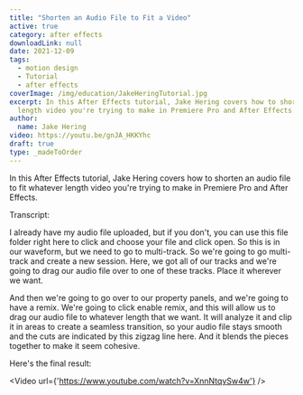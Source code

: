 ```yaml
---
title: "Shorten an Audio File to Fit a Video"
active: true
category: after effects
downloadLink: null
date: 2021-12-09
tags:
  - motion design
  - Tutorial
  - after effects
coverImage: /img/education/JakeHeringTutorial.jpg
excerpt: In this After Effects tutorial, Jake Hering covers how to shorten an audio file to fit whatever
  length video you're trying to make in Premiere Pro and After Effects.
author:
  name: Jake Hering
video: https://youtu.be/gnJA_HKKYhc
draft: true
type: _madeToOrder
---
```


In this After Effects tutorial, Jake Hering covers how to shorten an audio file to fit whatever length video you're trying to make in Premiere Pro and After Effects.

Transcript:

I already have my audio file uploaded, but if you don't, you can use this file folder right here to click and choose your file and click open. So this is in our waveform, but we need to go to multi-track. So we're going to go multi-track and create a new session. Here, we got all of our tracks and we're going to drag our audio file over to one of these tracks. Place it wherever we want.

And then we're going to go over to our property panels, and we're going to have a remix. We're going to click enable remix, and this will allow us to drag our audio file to whatever length that we want. It will analyze it and clip it in areas to create a seamless transition, so your audio file stays smooth and the cuts are indicated by this zigzag line here. And it blends the pieces together to make it seem cohesive.

Here's the final result:

<Video url={'https://www.youtube.com/watch?v=XnnNtqvSw4w'} />
